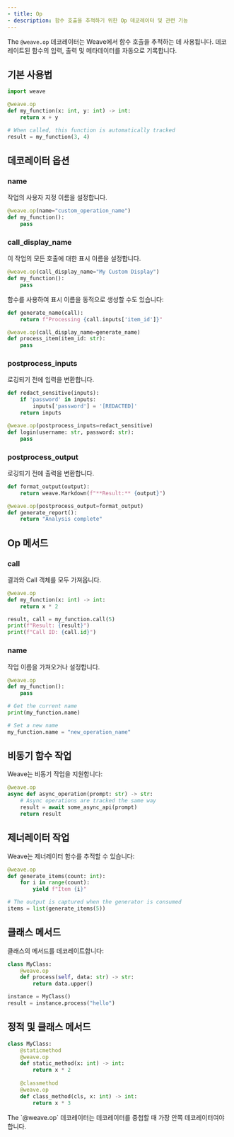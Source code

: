 ```yaml
---
- title: Op
- description: 함수 호출을 추적하기 위한 Op 데코레이터 및 관련 기능
---
```


The `@weave.op` 데코레이터는 Weave에서 함수 호출을 추적하는 데 사용됩니다. 데코레이트된 함수의 입력, 출력 및 메타데이터를 자동으로 기록합니다.

## 기본 사용법

```python
import weave

@weave.op
def my_function(x: int, y: int) -> int:
    return x + y

# When called, this function is automatically tracked
result = my_function(3, 4)
```

## 데코레이터 옵션

### name

작업의 사용자 지정 이름을 설정합니다.

```python
@weave.op(name="custom_operation_name")
def my_function():
    pass
```

### call\_display\_name

이 작업의 모든 호출에 대한 표시 이름을 설정합니다.

```python
@weave.op(call_display_name="My Custom Display")
def my_function():
    pass
```

함수를 사용하여 표시 이름을 동적으로 생성할 수도 있습니다:

```python
def generate_name(call):
    return f"Processing {call.inputs['item_id']}"

@weave.op(call_display_name=generate_name)
def process_item(item_id: str):
    pass
```

### postprocess\_inputs

로깅되기 전에 입력을 변환합니다.

```python
def redact_sensitive(inputs):
    if 'password' in inputs:
        inputs['password'] = '[REDACTED]'
    return inputs

@weave.op(postprocess_inputs=redact_sensitive)
def login(username: str, password: str):
    pass
```

### postprocess\_output

로깅되기 전에 출력을 변환합니다.

```python
def format_output(output):
    return weave.Markdown(f"**Result:** {output}")

@weave.op(postprocess_output=format_output)
def generate_report():
    return "Analysis complete"
```

## Op 메서드

### call

결과와 Call 객체를 모두 가져옵니다.

```python
@weave.op
def my_function(x: int) -> int:
    return x * 2

result, call = my_function.call(5)
print(f"Result: {result}")
print(f"Call ID: {call.id}")
```

### name

작업 이름을 가져오거나 설정합니다.

```python
@weave.op
def my_function():
    pass

# Get the current name
print(my_function.name)

# Set a new name
my_function.name = "new_operation_name"
```

## 비동기 함수 작업

Weave는 비동기 작업을 지원합니다:

```python
@weave.op
async def async_operation(prompt: str) -> str:
    # Async operations are tracked the same way
    result = await some_async_api(prompt)
    return result
```

## 제너레이터 작업

Weave는 제너레이터 함수를 추적할 수 있습니다:

```python
@weave.op
def generate_items(count: int):
    for i in range(count):
        yield f"Item {i}"

# The output is captured when the generator is consumed
items = list(generate_items(5))
```

## 클래스 메서드

클래스의 메서드를 데코레이트합니다:

```python
class MyClass:
    @weave.op
    def process(self, data: str) -> str:
        return data.upper()

instance = MyClass()
result = instance.process("hello")
```

## 정적 및 클래스 메서드

```python
class MyClass:
    @staticmethod
    @weave.op
    def static_method(x: int) -> int:
        return x * 2
    
    @classmethod
    @weave.op
    def class_method(cls, x: int) -> int:
        return x * 3
```

<Note>
  The `@weave.op` 데코레이터는 데코레이터를 중첩할 때 가장 안쪽 데코레이터여야 합니다.
</Note>
